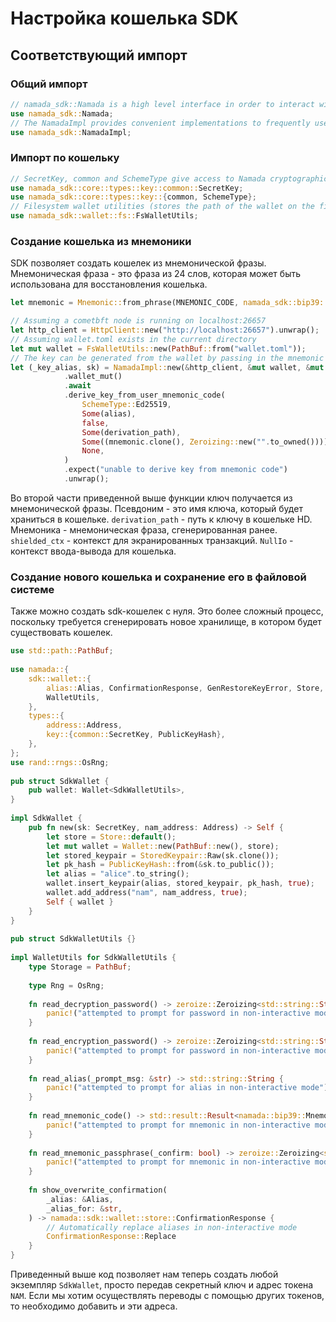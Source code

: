 # Настройка кошелька SDK

## Соответствующий импорт

### Общий импорт

```rust
// namada_sdk::Namada is a high level interface in order to interact with the Namada SDK
use namada_sdk::Namada;
// The NamadaImpl provides convenient implementations to frequently used Namada SDK interactons
use namada_sdk::NamadaImpl;
```

### Импорт по кошельку

```rust
// SecretKey, common and SchemeType give access to Namada cryptographic keys and their relevant implementations. Namada supports ED25519 and SECP256K1 keys.
use namada_sdk::core::types::key::common::SecretKey;
use namada_sdk::core::types::key::{common, SchemeType};
// Filesystem wallet utilities (stores the path of the wallet on the filesystem)
use namada_sdk::wallet::fs::FsWalletUtils;
```

### Создание кошелька из мнемоники

SDK позволяет создать кошелек из мнемонической фразы. Мнемоническая фраза - это фраза из 24 слов, которая может быть использована для восстановления кошелька.

```rust
let mnemonic = Mnemonic::from_phrase(MNEMONIC_CODE, namada_sdk::bip39::Language::English)
```

```rust
// Assuming a cometbft node is running on localhost:26657
let http_client = HttpClient::new("http://localhost:26657").unwrap();
// Assuming wallet.toml exists in the current directory
let mut wallet = FsWalletUtils::new(PathBuf::from("wallet.toml"));
// The key can be generated from the wallet by passing in the mnemonic phrase
let (_key_alias, sk) = NamadaImpl::new(&http_client, &mut wallet, &mut shielded_ctx, &NullIo)
            .wallet_mut()
            .await
            .derive_key_from_user_mnemonic_code(
                SchemeType::Ed25519,
                Some(alias),
                false,
                Some(derivation_path),
                Some((mnemonic.clone(), Zeroizing::new("".to_owned()))),
                None,
            )
            .expect("unable to derive key from mnemonic code")
            .unwrap();
```

Во второй части приведенной выше функции ключ получается из мнемонической фразы. Псевдоним - это имя ключа, который будет храниться в кошельке. `derivation_path` - путь к ключу в кошельке HD. Мнемоника - мнемоническая фраза, сгенерированная ранее. `shielded_ctx` - контекст для экранированных транзакций. `NullIo` - контекст ввода-вывода для кошелька.

### Создание нового кошелька и сохранение его в файловой системе

Также можно создать sdk-кошелек с нуля. Это более сложный процесс, поскольку требуется сгенерировать новое хранилище, в котором будет существовать кошелек.

```rust
use std::path::PathBuf;
 
use namada::{
    sdk::wallet::{
        alias::Alias, ConfirmationResponse, GenRestoreKeyError, Store, StoredKeypair, Wallet,
        WalletUtils,
    },
    types::{
        address::Address,
        key::{common::SecretKey, PublicKeyHash},
    },
};
use rand::rngs::OsRng;
 
pub struct SdkWallet {
    pub wallet: Wallet<SdkWalletUtils>,
}
 
impl SdkWallet {
    pub fn new(sk: SecretKey, nam_address: Address) -> Self {
        let store = Store::default();
        let mut wallet = Wallet::new(PathBuf::new(), store);
        let stored_keypair = StoredKeypair::Raw(sk.clone());
        let pk_hash = PublicKeyHash::from(&sk.to_public());
        let alias = "alice".to_string();
        wallet.insert_keypair(alias, stored_keypair, pk_hash, true);
        wallet.add_address("nam", nam_address, true);
        Self { wallet }
    }
}
 
pub struct SdkWalletUtils {}
 
impl WalletUtils for SdkWalletUtils {
    type Storage = PathBuf;
 
    type Rng = OsRng;
 
    fn read_decryption_password() -> zeroize::Zeroizing<std::string::String> {
        panic!("attempted to prompt for password in non-interactive mode");
    }
 
    fn read_encryption_password() -> zeroize::Zeroizing<std::string::String> {
        panic!("attempted to prompt for password in non-interactive mode");
    }
 
    fn read_alias(_prompt_msg: &str) -> std::string::String {
        panic!("attempted to prompt for alias in non-interactive mode");
    }
 
    fn read_mnemonic_code() -> std::result::Result<namada::bip39::Mnemonic, GenRestoreKeyError> {
        panic!("attempted to prompt for mnemonic in non-interactive mode");
    }
 
    fn read_mnemonic_passphrase(_confirm: bool) -> zeroize::Zeroizing<std::string::String> {
        panic!("attempted to prompt for mnemonic in non-interactive mode");
    }
 
    fn show_overwrite_confirmation(
        _alias: &Alias,
        _alias_for: &str,
    ) -> namada::sdk::wallet::store::ConfirmationResponse {
        // Automatically replace aliases in non-interactive mode
        ConfirmationResponse::Replace
    }
}
```

Приведенный выше код позволяет нам теперь создать любой экземпляр `SdkWallet`, просто передав секретный ключ и адрес токена `NAM`. Если мы хотим осуществлять переводы с помощью других токенов, то необходимо добавить и эти адреса.